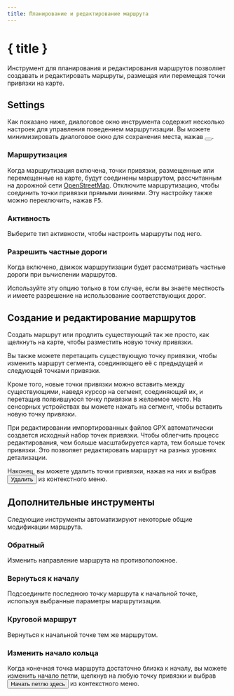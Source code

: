 ```yaml
---
title: Планирование и редактирование маршрута
---
```


<script>
</script>

# <Pencil size="24" class="inline-block" style="margin-bottom: 5px" /> { title }

Инструмент для планирования и редактирования маршрутов позволяет создавать и редактировать маршруты, размещая или перемещая точки привязки на карте.

## Settings

Как показано ниже, диалоговое окно инструмента содержит несколько настроек для управления поведением маршрутизации.
Вы можете минимизировать диалоговое окно для сохранения места, нажав <button><SquareArrowUpLeft size="16" class="inline-block" style="margin-bottom: 2px" /></button>.

<div class="flex flex-row justify-center">
    <Routing minimizable={false} class="text-foreground p-3 border rounded-md shadow-lg" />
</div>

### <Route size="16" class="inline-block" style="margin-bottom: 2px" /> Маршрутизация

Когда маршрутизация включена, точки привязки, размещенные или перемещенные на карте, будут соединены маршрутом, рассчитанным на дорожной сети <a href="https://www.openstreetmap.org" target="_blank">OpenStreetMap</a>.
Отключите маршрутизацию, чтобы соединить точки привязки прямыми линиями.
Эту настройку также можно переключить, нажав <kbd>F5</kbd>.

### <Bike size="16" class="inline-block" style="margin-bottom: 2px" /> Активность

Выберите тип активности, чтобы настроить маршруты под него.

### <TriangleAlert size="16" class="inline-block" style="margin-bottom: 2px" /> Разрешить частные дороги

Когда включено, движок маршрутизации будет рассматривать частные дороги при вычислении маршрутов.

<DocsNote type="warning">

Используйте эту опцию только в том случае, если вы знаете местность и имеете разрешение на использование соответствующих дорог.

</DocsNote>

## Создание и редактирование маршрутов

Создать маршрут или продлить существующий так же просто, как щелкнуть на карте, чтобы разместить новую точку привязки.

Вы также можете перетащить существующую точку привязки, чтобы изменить маршрут сегмента, соединяющего её с предыдущей и следующей точками привязки.

Кроме того, новые точки привязки можно вставить между существующими, наведя курсор на сегмент, соединяющий их, и перетащив появившуюся точку привязки в желаемое место.
На сенсорных устройствах вы можете нажать на сегмент, чтобы вставить новую точку привязки.

<DocsNote>

При редактировании импортированных файлов GPX автоматически создается исходный набор точек привязки.
Чтобы облегчить процесс редактирования, чем больше масштабируется карта, тем больше точек привязки.
Это позволяет редактировать маршрут на разных уровнях детализации.

</DocsNote>

Наконец, вы можете удалить точки привязки, нажав на них и выбрав <button><Trash2 size="16" class="inline-block" style="margin-bottom: 4px" /> Удалить</button> из контекстного меню.

<DocsImage img="tools/routing" alt="Anchor points allow you to easily edit a route." />

## Дополнительные инструменты

Следующие инструменты автоматизируют некоторые общие модификации маршрута.

### <ArrowRightLeft size="16" class="inline-block" style="margin-bottom: 2px" /> Обратный

Изменить направление маршрута на противоположное.

### <Home size="16" class="inline-block" style="margin-bottom: 2px" /> Вернуться к началу

Подсоедините последнюю точку маршрута к начальной точке, используя выбранные параметры маршрутизации.

### <Repeat size="16" class="inline-block" style="margin-bottom: 2px" /> Круговой маршрут

Вернуться к начальной точке тем же маршрутом.

### <CirclePlay size="16" class="inline-block" style="margin-bottom: 2px" /> Изменить начало кольца

Когда конечная точка маршрута достаточно близка к началу, вы можете изменить начало петли, щелкнув на любую точку привязки и выбрав <button><CirclePlay size="16" class="inline-block" style="margin-bottom: 2px" /> Начать петлю здесь</button> из контекстного меню.
